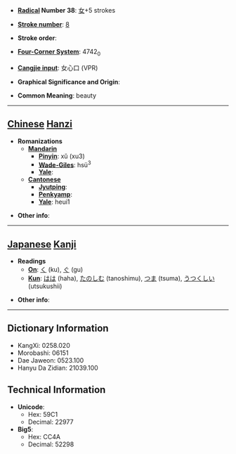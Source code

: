 * '''[[Wiktionary:Chinese radical index| Radical]] Number 38''': [[Wiktionary:Chinese radical index 女|女]]+5 strokes

* '''[[Wiktionary:Chinese total strokes index|Stroke number]]''': [[Wiktionary:Chinese total strokes index 8|8]]

* '''Stroke order''': 

* '''[[Wiktionary:Chinese four corner index|Four-Corner System]]''': 4742<sub>0</sub>

* '''[[Wiktionary:Chinese Cangjie index|Cangjie input]]''': 女心口 (VPR)

* '''Graphical Significance and Origin''': 

* '''Common Meaning''': beauty

----

== [[Chinese]] [[Hanzi]] ==

* '''Romanizations'''
** '''[[Mandarin]]'''
*** '''[[Pinyin]]''': xǔ (xu3)
*** '''[[Wade-Giles]]''': hsü<sup>3</sup>
*** '''[[Yale]]''': 
** '''[[Cantonese]]'''
*** '''[[Jyutping]]''':
*** '''[[Penkyamp]]''': 
*** '''[[Yale]]''': heui1

* '''Other info''': 

----

== [[Japanese]] [[Kanji]] ==

* '''Readings'''
** '''[[On]]''': [[く]] (ku), [[ぐ]] (gu)
** '''[[Kun]]''': [[はは]] (haha), [[たのしむ]] (tanoshimu), [[つま]] (tsuma), [[うつくしい]] (utsukushii)

* '''Other info''':  

----

== Dictionary Information ==

* KangXi: 0258.020
* Morobashi: 06151
* Dae Jaweon: 0523.100
* Hanyu Da Zidian: 21039.100

== Technical Information ==

* '''Unicode''':
** Hex: 59C1
** Decimal: 22977
* '''Big5''':
** Hex: CC4A
** Decimal: 52298